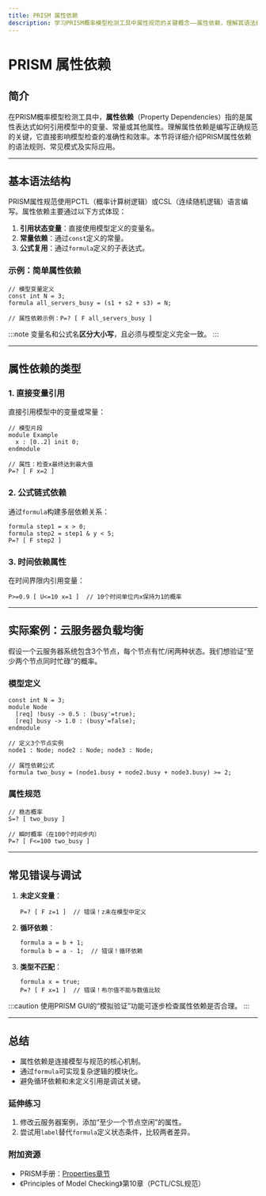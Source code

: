 ```yaml
---
title: PRISM 属性依赖
description: 学习PRISM概率模型检测工具中属性规范的关键概念——属性依赖，理解其语法结构、应用场景及实际案例。
---
```


# PRISM 属性依赖

## 简介

在PRISM概率模型检测工具中，**属性依赖**（Property Dependencies）指的是属性表达式如何引用模型中的变量、常量或其他属性。理解属性依赖是编写正确规范的关键，它直接影响模型检查的准确性和效率。本节将详细介绍PRISM属性依赖的语法规则、常见模式及实际应用。

---

## 基本语法结构

PRISM属性规范使用PCTL（概率计算树逻辑）或CSL（连续随机逻辑）语言编写。属性依赖主要通过以下方式体现：

1. **引用状态变量**：直接使用模型定义的变量名。
2. **常量依赖**：通过`const`定义的常量。
3. **公式复用**：通过`formula`定义的子表达式。

### 示例：简单属性依赖
```prism
// 模型变量定义
const int N = 3;
formula all_servers_busy = (s1 + s2 + s3) = N;

// 属性依赖示例：P=? [ F all_servers_busy ]
```

:::note
变量名和公式名**区分大小写**，且必须与模型定义完全一致。
:::

---

## 属性依赖的类型

### 1. 直接变量引用
直接引用模型中的变量或常量：
```prism
// 模型片段
module Example
  x : [0..2] init 0;
endmodule

// 属性：检查x最终达到最大值
P=? [ F x=2 ]
```

### 2. 公式链式依赖
通过`formula`构建多层依赖关系：
```prism
formula step1 = x > 0;
formula step2 = step1 & y < 5;
P=? [ F step2 ]
```

### 3. 时间依赖属性
在时间界限内引用变量：
```prism
P>=0.9 [ U<=10 x=1 ]  // 10个时间单位内x保持为1的概率
```

---

## 实际案例：云服务器负载均衡

假设一个云服务器系统包含3个节点，每个节点有忙/闲两种状态。我们想验证“至少两个节点同时忙碌”的概率。

### 模型定义
```prism
const int N = 3;
module Node
  [req] !busy -> 0.5 : (busy'=true);
  [req] busy -> 1.0 : (busy'=false);
endmodule

// 定义3个节点实例
node1 : Node; node2 : Node; node3 : Node;

// 属性依赖公式
formula two_busy = (node1.busy + node2.busy + node3.busy) >= 2;
```

### 属性规范
```prism
// 稳态概率
S=? [ two_busy ]

// 瞬时概率（在100个时间步内）
P=? [ F<=100 two_busy ]
```

---

## 常见错误与调试

1. **未定义变量**：
   ```prism
   P=? [ F z=1 ]  // 错误！z未在模型中定义
   ```

2. **循环依赖**：
   ```prism
   formula a = b + 1;
   formula b = a - 1;  // 错误！循环依赖
   ```

3. **类型不匹配**：
   ```prism
   formula x = true;
   P=? [ F x=1 ]  // 错误！布尔值不能与数值比较
   ```

:::caution
使用PRISM GUI的“模拟验证”功能可逐步检查属性依赖是否合理。
:::

---

## 总结

- 属性依赖是连接模型与规范的核心机制。
- 通过`formula`可实现复杂逻辑的模块化。
- 避免循环依赖和未定义引用是调试关键。

### 延伸练习
1. 修改云服务器案例，添加“至少一个节点空闲”的属性。
2. 尝试用`label`替代`formula`定义状态条件，比较两者差异。

### 附加资源
- PRISM手册：[Properties章节](http://www.prismmodelchecker.org/manual/PropertySpecification)
- 《Principles of Model Checking》第10章（PCTL/CSL规范）